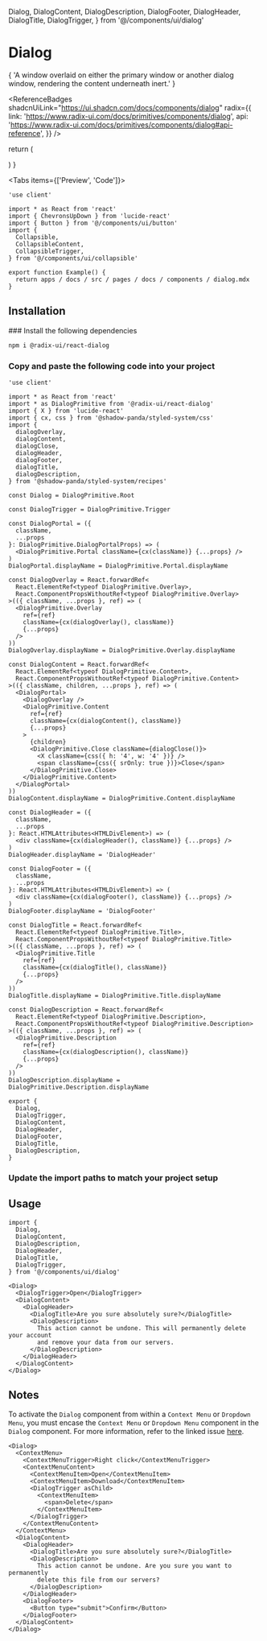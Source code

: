   Dialog,
  DialogContent,
  DialogDescription,
  DialogFooter,
  DialogHeader,
  DialogTitle,
  DialogTrigger,
} from '@/components/ui/dialog'

# Dialog

<Lead>
  {
    'A window overlaid on either the primary window or another dialog window, rendering the content underneath inert.'
  }
</Lead>

<ReferenceBadges
  shadcnUiLink="https://ui.shadcn.com/docs/components/dialog"
  radix={{
    link: 'https://www.radix-ui.com/docs/primitives/components/dialog',
    api: 'https://www.radix-ui.com/docs/primitives/components/dialog#api-reference',
  }}
/>

  return (
    <Dialog>
      <DialogTrigger asChild>
        <Button variant="outline">Edit Profile</Button>
      </DialogTrigger>
      <DialogContent className={css({ sm: { maxW: '425px' } })}>
        <DialogHeader>
          <DialogTitle>Edit profile</DialogTitle>
          <DialogDescription>
            Make changes to your profile here. Click save when you're done.
          </DialogDescription>
        </DialogHeader>
        <div className={css({ display: 'grid', gap: '4', py: '4' })}>
          <div
            className={css({
              display: 'grid',
              gridTemplateColumns: '4',
              alignItems: 'center',
              gap: '4',
            })}
          >
            <Label htmlFor="name" className={css({ textAlign: 'right' })}>
              Name
            </Label>
            <Input
              id="name"
              value="Pedro Duarte"
              className={css({ gridColumn: '3' })}
            />
          </div>
          <div
            className={css({
              display: 'grid',
              gridTemplateColumns: '4',
              alignItems: 'center',
              gap: '4',
            })}
          >
            <Label htmlFor="username" className={css({ textAlign: 'right' })}>
              Name
            </Label>
            <Input
              id="username"
              value="@peduarte"
              className={css({ gridColumn: '3' })}
            />
          </div>
        </div>
        <DialogFooter>
          <Button type="submit">Save changes</Button>
        </DialogFooter>
      </DialogContent>
    </Dialog>
  )
}

<Tabs items={['Preview', 'Code']}>
  <Tab>
    <Preview>
      <Example />
    </Preview>
  </Tab>
  <Tab>

```tsx copy
'use client'

import * as React from 'react'
import { ChevronsUpDown } from 'lucide-react'
import { Button } from '@/components/ui/button'
import {
  Collapsible,
  CollapsibleContent,
  CollapsibleTrigger,
} from '@/components/ui/collapsible'

export function Example() {
  return apps / docs / src / pages / docs / components / dialog.mdx
}
```

  </Tab>
</Tabs>

## Installation

<Steps>
### Install the following dependencies

```bash npm2yarn copy
npm i @radix-ui/react-dialog
```

### Copy and paste the following code into your project

```tsx filename="components/ui/collapsible.tsx" copy
'use client'

import * as React from 'react'
import * as DialogPrimitive from '@radix-ui/react-dialog'
import { X } from 'lucide-react'
import { cx, css } from '@shadow-panda/styled-system/css'
import {
  dialogOverlay,
  dialogContent,
  dialogClose,
  dialogHeader,
  dialogFooter,
  dialogTitle,
  dialogDescription,
} from '@shadow-panda/styled-system/recipes'

const Dialog = DialogPrimitive.Root

const DialogTrigger = DialogPrimitive.Trigger

const DialogPortal = ({
  className,
  ...props
}: DialogPrimitive.DialogPortalProps) => (
  <DialogPrimitive.Portal className={cx(className)} {...props} />
)
DialogPortal.displayName = DialogPrimitive.Portal.displayName

const DialogOverlay = React.forwardRef<
  React.ElementRef<typeof DialogPrimitive.Overlay>,
  React.ComponentPropsWithoutRef<typeof DialogPrimitive.Overlay>
>(({ className, ...props }, ref) => (
  <DialogPrimitive.Overlay
    ref={ref}
    className={cx(dialogOverlay(), className)}
    {...props}
  />
))
DialogOverlay.displayName = DialogPrimitive.Overlay.displayName

const DialogContent = React.forwardRef<
  React.ElementRef<typeof DialogPrimitive.Content>,
  React.ComponentPropsWithoutRef<typeof DialogPrimitive.Content>
>(({ className, children, ...props }, ref) => (
  <DialogPortal>
    <DialogOverlay />
    <DialogPrimitive.Content
      ref={ref}
      className={cx(dialogContent(), className)}
      {...props}
    >
      {children}
      <DialogPrimitive.Close className={dialogClose()}>
        <X className={css({ h: '4', w: '4' })} />
        <span className={css({ srOnly: true })}>Close</span>
      </DialogPrimitive.Close>
    </DialogPrimitive.Content>
  </DialogPortal>
))
DialogContent.displayName = DialogPrimitive.Content.displayName

const DialogHeader = ({
  className,
  ...props
}: React.HTMLAttributes<HTMLDivElement>) => (
  <div className={cx(dialogHeader(), className)} {...props} />
)
DialogHeader.displayName = 'DialogHeader'

const DialogFooter = ({
  className,
  ...props
}: React.HTMLAttributes<HTMLDivElement>) => (
  <div className={cx(dialogFooter(), className)} {...props} />
)
DialogFooter.displayName = 'DialogFooter'

const DialogTitle = React.forwardRef<
  React.ElementRef<typeof DialogPrimitive.Title>,
  React.ComponentPropsWithoutRef<typeof DialogPrimitive.Title>
>(({ className, ...props }, ref) => (
  <DialogPrimitive.Title
    ref={ref}
    className={cx(dialogTitle(), className)}
    {...props}
  />
))
DialogTitle.displayName = DialogPrimitive.Title.displayName

const DialogDescription = React.forwardRef<
  React.ElementRef<typeof DialogPrimitive.Description>,
  React.ComponentPropsWithoutRef<typeof DialogPrimitive.Description>
>(({ className, ...props }, ref) => (
  <DialogPrimitive.Description
    ref={ref}
    className={cx(dialogDescription(), className)}
    {...props}
  />
))
DialogDescription.displayName = DialogPrimitive.Description.displayName

export {
  Dialog,
  DialogTrigger,
  DialogContent,
  DialogHeader,
  DialogFooter,
  DialogTitle,
  DialogDescription,
}
```

### Update the import paths to match your project setup

</Steps>

## Usage

```tsx copy
import {
  Dialog,
  DialogContent,
  DialogDescription,
  DialogHeader,
  DialogTitle,
  DialogTrigger,
} from '@/components/ui/dialog'
```

```tsx copy
<Dialog>
  <DialogTrigger>Open</DialogTrigger>
  <DialogContent>
    <DialogHeader>
      <DialogTitle>Are you sure absolutely sure?</DialogTitle>
      <DialogDescription>
        This action cannot be undone. This will permanently delete your account
        and remove your data from our servers.
      </DialogDescription>
    </DialogHeader>
  </DialogContent>
</Dialog>
```

## Notes

To activate the `Dialog` component from within a `Context Menu` or `Dropdown Menu`, you must encase the `Context Menu` or `Dropdown Menu` component in the `Dialog` component. For more information, refer to the linked issue [here](https://github.com/radix-ui/primitives/issues/1836).

```tsx {14-25} copy
<Dialog>
  <ContextMenu>
    <ContextMenuTrigger>Right click</ContextMenuTrigger>
    <ContextMenuContent>
      <ContextMenuItem>Open</ContextMenuItem>
      <ContextMenuItem>Download</ContextMenuItem>
      <DialogTrigger asChild>
        <ContextMenuItem>
          <span>Delete</span>
        </ContextMenuItem>
      </DialogTrigger>
    </ContextMenuContent>
  </ContextMenu>
  <DialogContent>
    <DialogHeader>
      <DialogTitle>Are you sure absolutely sure?</DialogTitle>
      <DialogDescription>
        This action cannot be undone. Are you sure you want to permanently
        delete this file from our servers?
      </DialogDescription>
    </DialogHeader>
    <DialogFooter>
      <Button type="submit">Confirm</Button>
    </DialogFooter>
  </DialogContent>
</Dialog>
```
